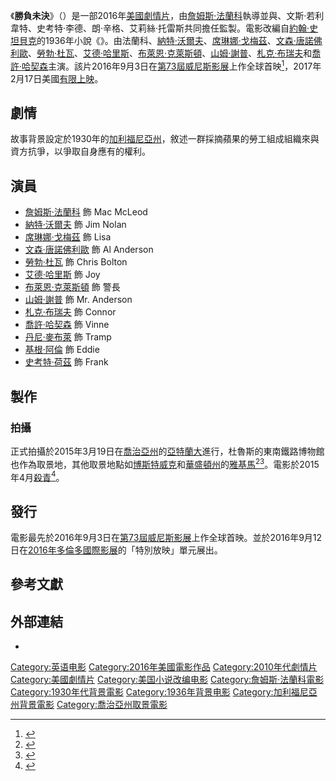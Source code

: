 {{noteTA
|G1=Show
|G2=Movie
}}
{{Infobox film
| name           = 勝負未決
| original_name  = {{lang|en|''In Dubious Battle''}}
| image          = In Dubious Battle film poster.jpg
| caption        = 電影海報
| director       = [[詹姆斯·法蘭科|詹姆斯·法蘭科]]
| producer       = {{Plainlist|
* 詹姆斯·法蘭科
* {{link-en|安德烈·伊爾沃里諾|Andrea Iervolino}}
* 文斯·若利韋特
* 史考特·李德
* 朗·辛格
* 艾莉絲·托雷斯
}}
| writer         = 麥特·拉赫爾
| based_on       = {{Based on|''{{link-en|In Dubious Battle}}''|[[約翰·史坦貝克|約翰·史坦貝克]]}}
| starring       = {{Plainlist|
*詹姆斯·法蘭科
*[[納特·沃爾夫|納特·沃爾夫]]
*[[席琳娜·戈梅茲|席琳娜·戈梅茲]]
*[[文森·唐諾佛利歐|文森·唐諾佛利歐]]
*[[勞勃·杜瓦|勞勃·杜瓦]]
*[[艾德·哈里斯|艾德·哈里斯]]
*[[布萊恩·克萊斯頓|布萊恩·克萊斯頓]]
*[[山姆·謝普|山姆·謝普]]
*[[札克·布瑞夫|札克·布瑞夫]]
*[[喬許·哈契森|喬許·哈契森]]
}}
| music          = {{link-en|Hauschka|沃爾克·貝特爾曼}}
| cinematography = 布魯斯·提瑞·祥
| editing        = {{Plainlist|
* 亞倫·I·巴特勒
* {{link-en|蓋瑞·D·羅奇|Gary D. Roach}}
}}
| studio         =  {{Plainlist|
* AMBI Pictures
* {{link-en|Rabbit Bandini Productions}}
* That's Hollywood Pictures Productions
}}
| distributor    = 
| released       = {{Film date|2016|9|3|[[第73屆威尼斯影展|威尼斯影展]]|2017|2|17|美國}}
| runtime        = 114分鐘
| country        = 美國
| language       = 英語
| budget         = 
| gross          = 
| cn_name        = 胜负未决的战斗
| hk_name        = 
| tw_name        = 勝負未決
}}
《'''勝負未決'''》（{{lang-en|''In Dubious Battle''}}）是一部2016年[[美國|美國]][[劇情片|劇情片]]，由[[詹姆斯·法蘭科|詹姆斯·法蘭科]]執導並與{{link-en|安德烈·伊爾沃里諾|Andrea Iervolino}}、文斯·若利韋特、史考特·李德、朗·辛格、艾莉絲·托雷斯共同擔任監製。電影改編自[[約翰·史坦貝克|約翰·史坦貝克]]的1936年小說《''{{link-en|In Dubious Battle}}''》。由法蘭科、[[納特·沃爾夫|納特·沃爾夫]]、[[席琳娜·戈梅茲|席琳娜·戈梅茲]]、[[文森·唐諾佛利歐|文森·唐諾佛利歐]]、[[勞勃·杜瓦|勞勃·杜瓦]]、[[艾德·哈里斯|艾德·哈里斯]]、[[布萊恩·克萊斯頓|布萊恩·克萊斯頓]]、[[山姆·謝普|山姆·謝普]]、[[札克·布瑞夫|札克·布瑞夫]]和[[喬許·哈契森|喬許·哈契森]]主演。該片2016年9月3日在[[第73屆威尼斯影展|第73屆威尼斯影展]]上作全球首映<ref>{{cite web |url=http://deadline.com/2016/07/venice-film-festival-2016-lineup-full-list-1201794095/ |title=Venice Film Festival 2016 |date=2016-07-28 |work=Deadline |accessdate=2016-08-12 |archive-date=2016-08-26 |archive-url=https://web.archive.org/web/20160826001811/http://deadline.com/2016/07/venice-film-festival-2016-lineup-full-list-1201794095/ |dead-url=no }}</ref>，2017年2月17日美國[[有限上映|有限上映]]。

==劇情==
故事背景設定於1930年的[[加利福尼亞州|加利福尼亞州]]，敘述一群採摘蘋果的勞工組成組織來與資方抗爭，以爭取自身應有的權利。

==演員==
*[[詹姆斯·法蘭科|詹姆斯·法蘭科]] 飾 Mac McLeod
*[[納特·沃爾夫|納特·沃爾夫]] 飾 Jim Nolan
*[[席琳娜·戈梅茲|席琳娜·戈梅茲]] 飾 Lisa
*[[文森·唐諾佛利歐|文森·唐諾佛利歐]] 飾 Al Anderson
*[[勞勃·杜瓦|勞勃·杜瓦]] 飾 Chris Bolton
*[[艾德·哈里斯|艾德·哈里斯]] 飾 Joy
*[[布萊恩·克萊斯頓|布萊恩·克萊斯頓]] 飾 警長
*[[山姆·謝普|山姆·謝普]] 飾 Mr. Anderson
*[[札克·布瑞夫|札克·布瑞夫]] 飾 Connor
*[[喬許·哈契森|喬許·哈契森]] 飾 Vinne
*[[丹尼·麥布萊|丹尼·麥布萊]] 飾 Tramp
*[[基根·阿倫|基根·阿倫]] 飾 Eddie
*[[史考特·荷茲|史考特·荷茲]] 飾 Frank

==製作==
===拍攝===
正式拍攝於2015年3月19日在[[喬治亞州|喬治亞州]]的[[亞特蘭大|亞特蘭大]]進行，杜魯斯的東南鐵路博物館也作為取景地，其他取景地點如[[博斯特威克_(喬治亞州)|博斯特威克]]和[[華盛頓州|華盛頓州]]的[[雅基馬|雅基馬]]<ref>{{cite web|url=http://buzz.blog.ajc.com/2015/03/19/james-franco-on-the-set-of-in-dubious-battle/|title=James Franco on the set of "In Dubious Battle"|publisher=ajc.com|author=Jennifer Brett|date=2015-03-19|accessdate=2015-03-29|archive-date=2015-03-20|archive-url=https://web.archive.org/web/20150320144857/http://buzz.blog.ajc.com/2015/03/19/james-franco-on-the-set-of-in-dubious-battle/|dead-url=no}}</ref><ref>{{cite web|url=http://www.dailymail.co.uk/tvshowbiz/article-3005823/James-Franco-admits-social-media-s-challenge-direct-star-film-based-John-Steinbeck-s-novel-Dubious-Battle.html|title='Putting Steinbeck on screen is TOUGH!' James Franco admits he's finding directing In Dubious Battle a challenge|publisher=[[Daily_Mail|Daily Mail]]|date=2015-03-21|accessdate=2015-03-29|archive-date=2016-09-03|archive-url=https://web.archive.org/web/20160903005229/http://www.dailymail.co.uk/tvshowbiz/article-3005823/James-Franco-admits-social-media-s-challenge-direct-star-film-based-John-Steinbeck-s-novel-Dubious-Battle.html|dead-url=no}}</ref>。電影於2015年4月[[殺青|殺青]]<ref>{{cite web | url=http://www.designntrend.com/articles/50154/20150508/in-dubious-battle-movie-photos-selena-gomez-and-nat-wolff-look-close-and-adorable-on-set.htm | title='In Dubious Battle' Movie Photos: Selena Gomez And Nat Wolff Look Close And Adorable On Set | publisher=designntrend.com | date=2015-05-08 | accessdate=2015-05-13 | author=Mimi Heimbrod | archive-date=2015-05-11 | archive-url=https://web.archive.org/web/20150511234758/http://www.designntrend.com/articles/50154/20150508/in-dubious-battle-movie-photos-selena-gomez-and-nat-wolff-look-close-and-adorable-on-set.htm | dead-url=yes }}</ref>。

==發行==
電影最先於2016年9月3日在[[第73屆威尼斯影展|第73屆威尼斯影展]]上作全球首映。並於2016年9月12日在[[2016年多倫多國際影展|2016年多倫多國際影展]]的「特別放映」單元展出。

==參考文獻==
{{Reflist|30em}}

==外部連結==
* {{IMDb title|4411618}}

{{James Franco}}
{{DEFAULTSORT:In Dubious Battle (film)}}
[[Category:英语电影|Category:英语电影]]
[[Category:2016年美國電影作品|Category:2016年美國電影作品]]
[[Category:2010年代劇情片|Category:2010年代劇情片]]
[[Category:美國劇情片|Category:美國劇情片]]
[[Category:美国小说改编电影|Category:美国小说改编电影]]
[[Category:詹姆斯·法蘭科電影|Category:詹姆斯·法蘭科電影]]
[[Category:1930年代背景電影|Category:1930年代背景電影]]
[[Category:1936年背景电影|Category:1936年背景电影]]
[[Category:加利福尼亞州背景電影|Category:加利福尼亞州背景電影]]
[[Category:喬治亞州取景電影|Category:喬治亞州取景電影]]